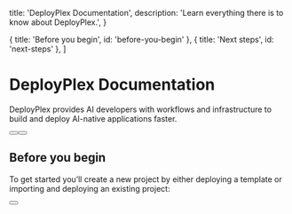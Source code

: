 
  title: 'DeployPlex Documentation',
  description:
    'Learn everything there is to know about DeployPlex.',
}

  { title: 'Before you begin', id: 'before-you-begin' },
    { title: 'Next steps', id: 'next-steps' },
]

<HeroPattern />

# DeployPlex Documentation
DeployPlex provides AI developers with workflows and infrastructure to build and deploy AI-native applications faster.

<div className="not-prose mb-16 mt-6 flex gap-3">
  <Button href="https://deployplex.com" arrow="right" children="Join the waitlist" />
  <Button href="/cli" variant="outline" children="DeployPlex CLI" />
</div>

## Before you begin

To get started you’ll create a new project by either deploying a template or importing and deploying an existing project:

<div className="not-prose">
  <Button
    href="https://deployplex.com"
    variant="text"
    arrow="right"
    children="Join the waitlist"
  />
</div>

<NextSteps />
